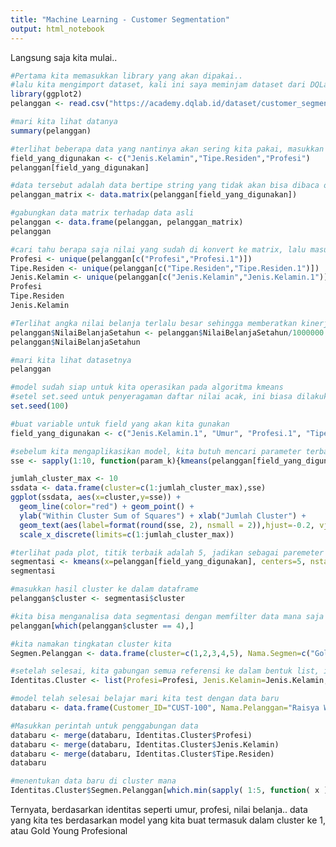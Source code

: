 ---
title: "Machine Learning - Customer Segmentation"
output: html_notebook
---

Langsung saja kita mulai..
```{r}
#Pertama kita memasukkan library yang akan dipakai..
#lalu kita mengimport dataset, kali ini saya meminjam dataset dari DQLab Academy
library(ggplot2)
pelanggan <- read.csv("https://academy.dqlab.id/dataset/customer_segments.txt", sep="\t")
```
```{r}
#mari kita lihat datanya
summary(pelanggan)
```
```{r}
#terlihat beberapa data yang nantinya akan sering kita pakai, masukkan kedalam variable 
field_yang_digunakan <- c("Jenis.Kelamin","Tipe.Residen","Profesi")
pelanggan[field_yang_digunakan]
```
```{r}
#data tersebut adalah data bertipe string yang tidak akan bisa dibaca oleh algoritma, ubah menjadi integer
pelanggan_matrix <- data.matrix(pelanggan[field_yang_digunakan])
```
```{r}
#gabungkan data matrix terhadap data asli
pelanggan <- data.frame(pelanggan, pelanggan_matrix)
pelanggan
```
```{r}
#cari tahu berapa saja nilai yang sudah di konvert ke matrix, lalu masukkan kedalam variable
Profesi <- unique(pelanggan[c("Profesi","Profesi.1")])
Tipe.Residen <- unique(pelanggan[c("Tipe.Residen","Tipe.Residen.1")])
Jenis.Kelamin <- unique(pelanggan[c("Jenis.Kelamin","Jenis.Kelamin.1")])
Profesi
Tipe.Residen
Jenis.Kelamin
```
```{r}
#Terlihat angka nilai belanja terlalu besar sehingga memberatkan kinerja, mari kita normalisasikan
pelanggan$NilaiBelanjaSetahun <- pelanggan$NilaiBelanjaSetahun/1000000
pelanggan$NilaiBelanjaSetahun
```
```{r}
#mari kita lihat datasetnya
pelanggan
```
```{r}
#model sudah siap untuk kita operasikan pada algoritma kmeans
#setel set.seed untuk penyeragaman daftar nilai acak, ini biasa dilakukan pada algoritma kmeans
set.seed(100)
```
```{r}
#buat variable untuk field yang akan kita gunakan
field_yang_digunakan <- c("Jenis.Kelamin.1", "Umur", "Profesi.1", "Tipe.Residen.1","NilaiBelanjaSetahun")
```
```{r}
#sebelum kita mengaplikasikan model, kita butuh mencari parameter terbaik
sse <- sapply(1:10, function(param_k){kmeans(pelanggan[field_yang_digunakan], param_k, nstart=25)$tot.withinss})

jumlah_cluster_max <- 10
ssdata <- data.frame(cluster=c(1:jumlah_cluster_max),sse)
ggplot(ssdata, aes(x=cluster,y=sse)) + 
  geom_line(color="red") + geom_point() + 
  ylab("Within Cluster Sum of Squares") + xlab("Jumlah Cluster") +
  geom_text(aes(label=format(round(sse, 2), nsmall = 2)),hjust=-0.2, vjust=-0.5) +
  scale_x_discrete(limits=c(1:jumlah_cluster_max))
```
```{r}
#terlihat pada plot, titik terbaik adalah 5, jadikan sebagai paremeter center, lalu masukkan ke dalam model dan simpan ke dalam variable
segmentasi <- kmeans(x=pelanggan[field_yang_digunakan], centers=5, nstart=25)
segmentasi
```
```{r}
#masukkan hasil cluster ke dalam dataframe
pelanggan$cluster <- segmentasi$cluster

```
```{r}
#kita bisa menganalisa data segmentasi dengan memfilter data mana saja yang masuk ke dalam cluster ke-1,2, dst
pelanggan[which(pelanggan$cluster == 4),]
```
```{r}
#kita namakan tingkatan cluster kita
Segmen.Pelanggan <- data.frame(cluster=c(1,2,3,4,5), Nama.Segmen=c("Gold Young Professional", "Silver Mid Professional", "Diamond Senior Member", "Silver Youth Gals", "Diamond Professional"))
```
```{r}
#setelah selesai, kita gabungan semua referensi ke dalam bentuk list, ini berfungsi jika kita ingin menyimpan file ke dalam bentuk RDS
Identitas.Cluster <- list(Profesi=Profesi, Jenis.Kelamin=Jenis.Kelamin, Tipe.Residen=Tipe.Residen, Segmentasi=segmentasi, Segmen.Pelanggan=Segmen.Pelanggan, field_yang_digunakan=field_yang_digunakan)
```
```{r}
#model telah selesai belajar mari kita test dengan data baru
databaru <- data.frame(Customer_ID="CUST-100", Nama.Pelanggan="Raisya Wilamar", Umur=20 ,Jenis.Kelamin="Wanita",Profesi="Pelajar",Tipe.Residen="Cluster",NilaiBelanjaSetahun=3.5)
```
```{r}
#Masukkan perintah untuk penggabungan data
databaru <- merge(databaru, Identitas.Cluster$Profesi)
databaru <- merge(databaru, Identitas.Cluster$Jenis.Kelamin)
databaru <- merge(databaru, Identitas.Cluster$Tipe.Residen)
databaru
```
```{r}
#menentukan data baru di cluster mana
Identitas.Cluster$Segmen.Pelanggan[which.min(sapply( 1:5, function( x ) sum( ( databaru[Identitas.Cluster$field_yang_digunakan] - Identitas.Cluster$Segmentasi$centers[x,])^2 ) )),]
```
Ternyata, berdasarkan identitas seperti umur, profesi, nilai belanja.. data yang kita tes berdasarkan model yang kita buat termasuk dalam cluster ke 1, atau Gold Young Profesional
